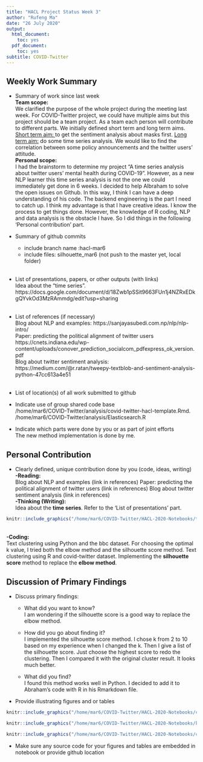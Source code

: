 ```yaml
---
title: "HACL Project Status Week 3"
author: "Rufeng Ma"
date: "26 July 2020"
output:
  html_document:
    toc: yes
  pdf_document:
    toc: yes
subtitle: COVID-Twitter
---
```


## Weekly Work Summary	

* Summary of work since last week 
<br>**Team scope:**<br>
We clarified the purpose of the whole project during the meeting last week. For COVID-Twitter project, we could have multiple aims but this project should be a team project. As a team each person will contribute to different parts. We initially defined short term and long term aims.
<U> Short term aim: </U>to get the sentiment analysis about masks first. 
<U>Long term aim:</U> do some time series analysis. We would like to find the correlation between some policy announcements and the twitter users’ attitude.
<br>**Personal scope:**<br>
I had the brainstorm to determine my project “A time series analysis about twitter users’ mental health during COVID-19”. However, as a new NLP learner this time series analysis is not the one we could immediately get done in 6 weeks. I decided to help Albraham to solve the open issues on Github. In this way, I think I can have a deep understanding of his code. The backend engineering is the part I need to catch up. I think my advantage is that I have creative ideas. I know the process to get things done. However, the knowledge of R coding, NLP and data analysis is the obstacle I have. So I did things in the following ‘Personal contribution’ part.


* Summary of github commits 

    * include branch name :hacl-mar6
    * include files: silhouette_mar6 (not push to the master yet, local folder)
    <br><br>
* List of presentations,  papers, or other outputs (with links)
<br>Idea about the "time series".<br> https://docs.google.com/document/d/18Zwb1pSSit9663FUn1j4NZRxEDkgQYvkOd3MzRAmmdg/edit?usp=sharing
<br><br>
* List of references (if necessary) 
<br>Blog about NLP and examples: https://sanjayasubedi.com.np/nlp/nlp-intro/
<br>Paper: predicting the political alignment of twitter users https://cnets.indiana.edu/wp-content/uploads/conover_prediction_socialcom_pdfexpress_ok_version.pdf
<br>Blog about twitter sentiment analysis: https://medium.com/@r.ratan/tweepy-textblob-and-sentiment-analysis-python-47cc613a4e51 
<br><br>
* List of location(s) of all work submitted to github
* Indicate use of group shared code base
<br>
/home/mar6/COVID-Twitter/analysis/covid-twitter-hacl-template.Rmd.
/home/mar6/COVID-Twitter/analysis/Elasticsearch.R
<br>

* Indicate which parts were done by you or as part of joint efforts
<br>
The new method implementation is done by me.

## Personal Contribution	

* Clearly defined, unique contribution done by you (code, ideas, writing)
<br>**-Reading:**<br>
Blog about NLP and examples (link in references)
Paper: predicting the political alignment of twitter users (link in references)
Blog about twitter sentiment analysis (link in references)
<br>**-Thinking (Writing):**<br>
Idea about the **time series**. Refer to the ‘List of presentations’ part.
```r
knitr::include_graphics("/home/mar6/COVID-Twitter/HACL-2020-Notebooks/time.png")
```


<br>**-Coding:**<br>
Text clustering using Python and the bbc dataset. For choosing the optimal k value, I tried both the elbow method and the silhouette score method. 
Text clustering using R and covid-twitter dataset. Implementing the **silhouette score** method to replace the **elbow method**.

## Discussion of Primary Findings 	

* Discuss primary findings: 

    * What did you want to know? 
    <br>
    I am wondering if the silhouette score is a good way to replace the elbow method.<br>
    * How did you go about finding it? 
    <br>
    I implemented the silhouette score method. I chose k from 2 to 10 based on my experience when I changed the k. Then I     give a list of the silhouette score. Just choose the highest score to redo the clustering. Then I compared it with       the original cluster result. It looks much better. <br>

    * What did you find?
    <br>
    I found this method works well in Python. I decided to add it to Abraham’s code with R in his Rmarkdown file. <br>
	
* Provide illustrating figures and or tables


```r
knitr::include_graphics("/home/mar6/COVID-Twitter/HACL-2020-Notebooks/cluster1.png")
```


```r
knitr::include_graphics("/home/mar6/COVID-Twitter/HACL-2020-Notebooks/k.png")
```


```r
knitr::include_graphics("/home/mar6/COVID-Twitter/HACL-2020-Notebooks/cluster2.png")
```

* Make sure any source code for your figures and tables are embedded in notebook or provide github location

